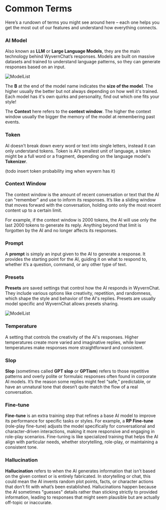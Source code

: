 # Common Terms

Here’s a rundown of terms you might see around here – each one helps you get the most out of our features and understand how everything connects.

### AI Model

Also known as **LLM** or **Large Language Models**, they are the main technology behind WyvernChat’s responses. Models are built on massive datasets and trained to understand language patterns, so they can generate responses based on an input.

![ModelList](../../assets/ModelList.png)

The **B** at the end of the model name indicates the **size of the model**. The higher usually the better but not always depending on how well it's trained. Each model has it's own quirks and personality, find out which one fits your style!

The **Context** here refers to the **context window**. The higher the context window usually the bigger the memory of the model at remembering past events.

### Token

AI doesn't break down every word or text into single letters, instead it can only understand tokens. Token is AI’s smallest unit of language, a token might be a full word or a fragment, depending on the language model's **Tokenizer**.

(todo insert token probability img when wyvern has it)

### Context Window

The context window is the amount of recent conversation or text that the AI can "remember" and use to inform its responses. It’s like a sliding window that moves forward with the conversation, holding onto only the most recent content up to a certain limit.

For example, if the context window is 2000 tokens, the AI will use only the last 2000 tokens to generate its reply. Anything beyond that limit is forgotten by the AI and no longer affects its responses.

### Prompt

A **prompt** is simply an input given to the AI to generate a response. It provides the starting point for the AI, guiding it on what to respond to, whether it’s a question, command, or any other type of text.

### Presets

**Presets** are saved settings that control how the AI responds in WyvernChat. They include various options like creativity, repetition, and randomness, which shape the style and behavior of the AI's replies. Presets are usually model specific and WyvernChat allows presets sharing.

![ModelList](../../assets/Presets.png)

### Temperature

A setting that controls the creativity of the AI's responses. Higher temperatures create more varied and imaginative replies, while lower temperatures make responses more straightforward and consistent.

### Slop

**Slop** (sometimes called **GPT slop** or **GPTism**) refers to those repetitive patterns and overly polite or formulaic responses often found in corporate AI models. It’s the reason some replies might feel “safe,” predictable, or have an unnatural tone that doesn’t quite match the flow of a real conversation.

### Fine-tune

**Fine-tune** is an extra training step that refines a base AI model to improve its performance for specific tasks or styles. For example, a **RP Fine-tune** (role-play fine-tune) adjusts the model specifically for conversational and character-driven interactions, making it more responsive and engaging in role-play scenarios. Fine-tuning is like specialized training that helps the AI align with particular needs, whether storytelling, role-play, or maintaining a consistent tone.

### Hallucination

**Hallucination** refers to when the AI generates information that isn’t based on the given context or is entirely fabricated. In storytelling or chat, this could mean the AI invents random plot points, facts, or character actions that don’t fit with what’s been established. Hallucinations happen because the AI sometimes "guesses" details rather than sticking strictly to provided information, leading to responses that might seem plausible but are actually off-topic or inaccurate.

###